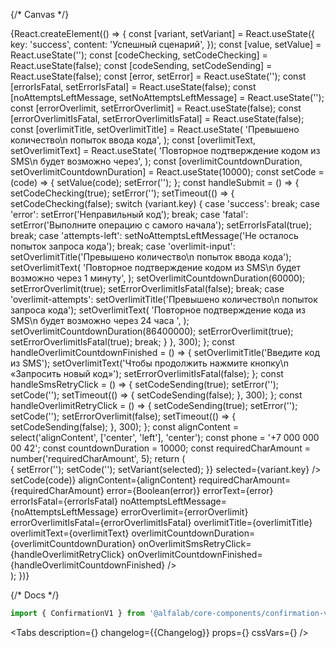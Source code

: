 

<Meta title='Deprecated components/ConfirmationV1' component={ConfirmationV1} id='ConfirmationV1' />

{/* Canvas */}

<Story name='ConfirmationV1'>
    {React.createElement(() => {
        const [variant, setVariant] = React.useState({
            key: 'success',
            content: 'Успешный сценарий',
        });
        const [value, setValue] = React.useState('');
        const [codeChecking, setCodeChecking] = React.useState(false);
        const [codeSending, setCodeSending] = React.useState(false);
        const [error, setError] = React.useState('');
        const [errorIsFatal, setErrorIsFatal] = React.useState(false);
        const [noAttemptsLeftMessage, setNoAttemptsLeftMessage] = React.useState('');
        const [errorOverlimit, setErrorOverlimit] = React.useState(false);
        const [errorOverlimitIsFatal, setErrorOverlimitIsFatal] = React.useState(false);
        const [overlimitTitle, setOverlimitTitle] = React.useState(
            'Превышено количество\n попыток ввода кода',
        );
        const [overlimitText, setOverlimitText] = React.useState(
            'Повторное подтверждение кодом из SMS\n будет возможно через',
        );
        const [overlimitCountdownDuration, setOverlimitCountdownDuration] = React.useState(10000);
        const setCode = (code) => {
            setValue(code);
            setError('');
        };
        const handleSubmit = () => {
            setCodeChecking(true);
            setError('');
            setTimeout(() => {
                setCodeChecking(false);
                switch (variant.key) {
                    case 'success':
                        break;
                    case 'error':
                        setError('Неправильный код');
                        break;
                    case 'fatal':
                        setError('Выполните операцию с самого начала');
                        setErrorIsFatal(true);
                        break;
                    case 'attempts-left':
                        setNoAttemptsLeftMessage('Не осталось попыток запроса кода');
                        break;
                    case 'overlimit-input':
                        setOverlimitTitle('Превышено количество\n попыток ввода кода');
                        setOverlimitText(
                            'Повторное подтверждение кодом из SMS\n будет возможно через 1 минуту',
                        );
                        setOverlimitCountdownDuration(60000);
                        setErrorOverlimit(true);
                        setErrorOverlimitIsFatal(false);
                        break;
                    case 'overlimit-attempts':
                        setOverlimitTitle('Превышено количество\n попыток запроса кода');
                        setOverlimitText(
                            'Повторное подтверждение кода из SMS\n будет возможно через 24 часа ',
                        );
                        setOverlimitCountdownDuration(86400000);
                        setErrorOverlimit(true);
                        setErrorOverlimitIsFatal(true);
                        break;
                }
            }, 300);
        };
        const handleOverlimitCountdownFinished = () => {
            setOverlimitTitle('Введите код из SMS');
            setOverlimitText('Чтобы продолжить нажмите кнопку\n «Запросить новый код»');
            setErrorOverlimitIsFatal(false);
        };
        const handleSmsRetryClick = () => {
            setCodeSending(true);
            setError('');
            setCode('');
            setTimeout(() => {
                setCodeSending(false);
            }, 300);
        };
        const handleOverlimitRetryClick = () => {
            setCodeSending(true);
            setError('');
            setCode('');
            setErrorOverlimit(false);
            setTimeout(() => {
                setCodeSending(false);
            }, 300);
        };
        const alignContent = select('alignContent', ['center', 'left'], 'center');
        const phone = '+7 000 000 00 42';
        const countdownDuration = 10000;
        const requiredCharAmount = number('requiredCharAmount', 5);
        return (
            <div>
                <SelectDesktop
                    options={[
                        { key: 'success', content: 'Успешный сценарий' },
                        { key: 'error', content: 'Сценарий с ошибкой' },
                        { key: 'fatal', content: 'Сценарий с критичной ошибкой' },
                        {
                            key: 'attempts-left',
                            content: 'Сценарий, когда кончились попытки запроса смс',
                        },
                        {
                            key: 'overlimit-input',
                            content:
                                'Сценарий, когда кончились попытки ввода и форма заблокирована',
                        },
                        {
                            key: 'overlimit-attempts',
                            content:
                                'Сценарий, когда кончились попытки запроса смс и форма заблокирована',
                        },
                    ]}
                    onChange={({ selected }) => {
                        setError('');
                        setCode('');
                        setVariant(selected);
                    }}
                    selected={variant.key}
                />
                <div style={{ display: 'flex' }}>
                    <div
                        style={{
                            display: 'flex',
                            width: '100%',
                            maxWidth: '375px',
                            margin: '16px 0 0',
                            padding: '16px',
                            boxShadow: '0 0 0 1px #eeeff1',
                            boxSizing: 'border-box',
                        }}
                    >
                        <ConfirmationV1
                            phone={phone}
                            onInputFinished={handleSubmit}
                            onSmsRetryClick={handleSmsRetryClick}
                            codeSending={codeSending}
                            codeChecking={codeChecking}
                            countdownDuration={countdownDuration}
                            code={value}
                            onInputChange={({ code }) => setCode(code)}
                            alignContent={alignContent}
                            requiredCharAmount={requiredCharAmount}
                            error={Boolean(error)}
                            errorText={error}
                            errorIsFatal={errorIsFatal}
                            noAttemptsLeftMessage={noAttemptsLeftMessage}
                            errorOverlimit={errorOverlimit}
                            errorOverlimitIsFatal={errorOverlimitIsFatal}
                            overlimitTitle={overlimitTitle}
                            overlimitText={overlimitText}
                            overlimitCountdownDuration={overlimitCountdownDuration}
                            onOverlimitSmsRetryClick={handleOverlimitRetryClick}
                            onOverlimitCountdownFinished={handleOverlimitCountdownFinished}
                        />
                    </div>
                </div>
            </div>
        );
    })}
</Story>

{/* Docs */}

<ComponentHeader
    name='ConfirmationV1'
/>

```jsx
import { ConfirmationV1 } from '@alfalab/core-components/confirmation-v1';
```

<Tabs
    description={<Description />}
    changelog={<Markdown>{Changelog}</Markdown>}
    props={<ArgsTable of={ConfirmationV1TS} />}
    cssVars={<CssVars css={vars} />}
/>
